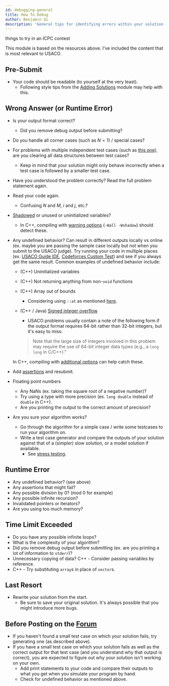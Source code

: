 ```yaml
---
id: debugging-general
title: How To Debug
author: Benjamin Qi
description: 'General tips for identifying errors within your solution.'
---
```


<Resources>
	<Resource
		source="KACTL"
		title="Troubleshooting"
		url="https://github.com/kth-competitive-programming/kactl/blob/master/content/contest/troubleshoot.txt"
		starred
	>
		things to try in an ICPC contest
	</Resource>
	<Resource
		source="Errichto"
		title="Asking for help FAQ"
		url="https://codeforces.com/blog/entry/64993"
		starred
	/>
</Resources>

This module is based on the resources above. I've included the content that is
most relevant to USACO.

## Pre-Submit

- Your code should be readable (to yourself at the very least).
  - Following style tips from the
    [Adding Solutions](/general/adding-solution#code-conventions) module may
    help with this.

## Wrong Answer (or Runtime Error)

- Is your output format correct?
  - Did you remove debug output before submitting?
- Do you handle all corner cases (such as $N=1$) / special cases?
- For problems with multiple independent test cases (such as
  [this one](http://www.usaco.org/index.php?page=viewproblem2&cpid=1141)), are
  you clearing all data structures between test cases?
  - Keep in mind that your solution might only behave incorrectly when a test
    case is followed by a smaller test case.
- Have you understood the problem correctly? Read the full problem statement
  again.
- Read your code again.
  - Confusing $N$ and $M$, $i$ and $j$, etc.?
- [Shadowed](https://en.wikipedia.org/wiki/Variable_shadowing#C++) or unused or
  uninitialized variables?
  - In C++, compiling with
    [warning options](/general/debugging-lang#warning-options)
    (`-Wall -Wshadow`) should detect these.
- Any undefined behavior? Can result in different outputs locally vs online 
  (ex. maybe you are passing the sample case locally but not when you submit to 
  the USACO judge). Try running your code in multiple places (ex. 
  [USACO Guide IDE](https://ide.usaco.guide/), 
  [Codeforces Custom Test](https://codeforces.com/problemset/customtest)) 
  and see if you always get the same result. Common examples of undefined 
  behavior include:

  - (C++) Uninitialized variables
  - (C++) Not returning anything from non-`void` functions
  - (C++) Array out of bounds
    - Considering using `::at` as mentioned
      [here](/general/debugging-lang/#checking-for-oob).
  - (C++ / Java) [Signed integer overflow](https://stackoverflow.com/questions/4240748/allowing-signed-integer-overflows-in-c-c)

    - USACO problems usually contain a note of the following form if the output
      format requires 64-bit rather than 32-bit integers, but it's easy to miss:

    > Note that the large size of integers involved in this problem may require
    > the use of 64-bit integer data types (e.g., a `long long` in C/C++)."

  <!-- - Shifting a 32-bit integer by $\ge 32$ bits -->

  In C++, compiling with
  [additional options](/general/debugging-lang#other-options) can help catch
  these.

- Add [assertions](/general/debugging-lang#assertions--warnings) and resubmit.
- Floating point numbers
  - Any NaNs (ex. taking the square root of a negative number)?
  - Try using a type with more precision (ex. `long double` instead of `double`
    in C++).
  - Are you printing the output to the correct amount of precision?
- Are you sure your algorithm works?
  - Go through the algorithm for a simple case / write some testcases to run
    your algorithm on.
  - Write a test case generator and compare the outputs of your solution against
    that of a (simpler) slow solution, or a model solution if available.
    - See [stress testing](/general/debugging-lang#stress-testing).

## Runtime Error

- Any undefined behavior? (see above)
- Any assertions that might fail?
- Any possible division by 0? (mod 0 for example)
- Any possible infinite recursion?
- Invalidated pointers or iterators?
- Are you using too much memory?

## Time Limit Exceeded

- Do you have any possible infinite loops?
- What is the complexity of your algorithm?
- Did you remove debug output before submitting (ex. are you printing a lot of
  information to `stderr`)?
- Unnecessary copying of data? C++ - Consider passing variables by reference.
- C++ - Try substituting `array`s in place of `vector`s.

## Last Resort

- Rewrite your solution from the start.
  - Be sure to save your original solution. It's always possible that you might
    introduce more bugs.

## Before Posting on the [Forum](https://forum.usaco.guide/)

- If you haven't found a small test case on which your solution fails, try
  generating one (as described above).
- If you have a small test case on which your solution fails as well as the 
  correct output for that test case (and you understand why that output is 
  correct), you are expected to figure out why your solution isn't working 
  on your own.
  - Add print statements to your code and compare their outputs to what you 
    get when you simulate your program by hand.
  - Check for undefined behavior as mentioned above.
